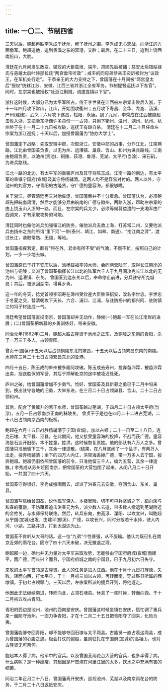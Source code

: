 ```yaml
---
---
---
```

title: 一〇二、节制四省
---



三天以后，鲍超再胜李秀成于抚州，解了抚州之围。李秀成无心恋战，向浙江的方面撤军。鲍超追他，追到贵溪之东的双港，又胜；最后，在二十三日，追到上饶西南铅山，大胜。

清廷在九月间发生政变。辅政的大臣载垣、端华、肃顺先后被捕；慈安太后钮祜禄氏与慈禧太后叶赫那拉氏“两宫垂帘听政”；咸丰的同母弟恭亲王奕訢被封为“议政王，在军机处行走”。 于恭亲王的大力支持之下，曾国藩在十月间被“两宫皇太后”授权“统辖江苏、安徽、江西三省并浙江全省军务，节制提督巡抚以下各官”。同时，左宗棠也被授权“赴浙江剿贼，调遣提镇以下官”。

浙扛这时候，大部分已为太平军所占。侍王李世贤在江西被左宗棠击败后入浙，于十一年四月攻下常山，江山，开始围攻衢州；五月攻下寿昌、金华、龙游、汤溪、严州(建德)、武义；六月攻下遂昌，松阳、永康。到了九月，李秀成在江西被鲍超击败入浙，又把浙东浙西许多县份一一占领，只剩下衢州、温州，湖州、杭州。杭州终于在十一月二十九日被攻破，巡抚王有龄自杀。 清廷在十二月二十目任命左宗棠为浙江巡抚；十天以后，加授曾国藩为“协办大学士”。

曾国藩定下战略：先取安徽中部，次取浙江。安徽中部的战事，分作江北，江南两路。江北由曾国荃负责，以无为州、运漕镇、巢县、含山、和州为进兵路线。江南由鲍超负责，以池州(贵池)、铜陵、荻港、鲁港、芜湖、太平府(当涂)、采石矶，为进兵路线。

江北一路的北边，有太平军的重镇庐州及其守将陈玉成。江南一路的南边，有太平军的重镇宁国府(宣城)及其守将杨辅清。这两人均不是容易对付的。两人以外，守池州的刘官方，守青阳的古隆贤，守广德的童容海，都很够瞧。

关于浙江，尽管清廷再三对他催促，曾国藩倒并不十分着急。曾国藩认为，必须鲍超先把皖南肃清，然后才能够分兵由皖南的广德与徽州，两路入浙，帮助左宗棠的由上饶玉山入浙的一路。而且，左宗棠的兵太少，必须等候蒋益澧的一支湘军由广西调来，才有采取攻势的可能。

清廷同时也催他派兵加强镇江的防务，催他派兵去救上海，打苏常二州，又要他派兵由扬州之东的所谓“里下河”一带(泰兴、靖江、如皋、南通)，“拊江南之背”，渡过长江，袭取常熟、无锡，等地。

曾国藩指挥若定，颇有“将在外，君命有所不受”的气魄，不慌不忙，按照自己的计划，一步一步地去做。

曾国藩原已于打下安庆以后，派杨载福率领水师，会同两营陆军，取得长江南岸的池州与铜陵；又派了曾国荃指挥长江以北的陆军六千人于九月间攻克长江以北的无为州、运漕镇、东关。 曾国荃到达东关以后，奉命停止前进，分兵驻守所克城邑；其后，被派回湖南，增募乡勇。

这一年的冬天，捻党首领李昭寿在滁州受钦差大臣胜保招安，改名李世忠。李世忠于冬夏之交，替清朝攻下天长、六合、浦口、江浦，与驻防扬州的都兴阿、驻防镇江的冯子材连成一气。

清廷希望曾国藩直捣南京，曾国藩却并无动作，静候(一)鲍超一军在长江南岸的进展；(二)曾国荃把新募的乡勇训练好，带来安徽。

同治元年(1862年)三月，鲍超大胜古隆贤于池州之正东，及铜陵之东南的青阳，杀了一万三千多人，占领青阳。

曾贞干(国葆)于五天以后占领铜陵东北的繁昌，十五天以后占领繁昌东南的南陵。水师在三月二十七日占领繁昌东北的鲁港。

四月十五日，陈玉成的庐州被多隆阿攻破。陈玉成去寿州，投奔苗沛霖，被苗沛霖出卖，捆送胜保的军营，其后于押解赴京的途中被凌迟处死。

庐州之破，给曾国藩增加不少勇气。恰好，曾国荃及其新募之勇已于二月中旬来到，换出驻守各地的旧勇，大举东进。在三月二十日占领巢县、含山，二十二日占领和州。

其后，配合了黄翼升的若干水师，曾国荃越过芜湖，于四月二十日占领太平府(当涂)，五月一日占领南京正南的秣陵关。 曾贞干于是也在四月二十二进占芜湖，二十八日占领南京西南的板桥。

鲍超在六月十五日战胜杨辅清于宁国(宣城)，加以占领；二十一日至二十八日，连克石埭、太平县、泾县。在此期间，他又接受童容海的投降，不战而获广德。童容海是石达开旧部，本不姓童，姓洪。这时候恢复原姓。他的部队有六万人之多。曾国藩只准他留下三千，其余一律遣散。(结果，在八月底闹了一个乱子，有两万人出走，投奔杨辅清；余下的四万人内讧，洪容海丢掉广德，带一万多人去宁国，投奔鲍超。鲍超仍旧依照曾国藩的前令，只准他留三千人，编为五营，其余一律遣散。) 李秀成从苏州赶回南京，把曾国荃的大营包围了起来。从闰八月二十日开始，一共围了四十六天。

曾国荃守得很好，李秀成撤围而去，却派了洪春元去安徽，夺回含山、东关、巢县。

曾国藩写信给曾国荃，说他孤军深入，本极冒险，切不可屯兵坚城之下，蹈向荣与和春的覆辙，不妨藉着追击洪春元为名，派少数人去追，带多数人撤退到芜湖附近的金柱关，与水师保持联络。然后，转兵东向，由高淳、溧阳、以攻宜兴，叫鲍超从宁国(宣城)出发，由建平(郎溪)、广德，以攻长兴，同时分拨若干水师，驶入内河、小湖，三路并进，打到太湖边为止。

曾国荃不肯听从大哥的话。这一位“九弟”个性甚强，从不服输。他认为既已扎在南京近郊的雨花台，固守了四十六天未破，决无撤退之理。

鲍超那一边，确也并无力量对太平军采取攻势，怎能够由宁国府府城(宣城)而建平，而广德，而长兴？而且，宁国府府城之南的宁国县，巳于九月初六日失守。

来攻的太平军首领是古隆贤。此人的任务是进入江西。他在十月十九日打旌德，失败。转而向西，打太平县，于十一月初三加以占领。再转而南，穿过黟县所属的西埭镇，于初七占领祁门。三天以后，左宗棠所派的援兵开到，将他逐走。

他因此无法继续南进，转而向北，占领石埭县。休息了一些时候，转而向西。于十二月初五攻占青阳。

青阳的西边是池州，池州的西南是安庆。曾国藩这时候坐镇在安庆，慌忙调了重兵来一面防守池州，一面力争青阳，才在十二月二十五日把青阳夺了回来，化险为夷。

曾国藩能够夺回青阳，却不能够夺回石埭与太平两县。古隆贤一直占着这两县，成为曾国藩的心腹之患。极会打仗的鲍超，虽则驻扎在宁国府(宣城)的高祖山，也对古隆贤无可奈何。

鲍超本人得了病。他军中的官兵。以及曾国荃雨花台大营的官兵，也多半得了病。什么病呢？是一种瘟疫，其起因是尸首泡在河里江里的太多，饮水之中充满有害的细菌。

同治二年正月二十八日，曾国藩离开安庆，巡视池州、芜湖以及南京雨花台的防务，于二月二十八日返抵安庆。